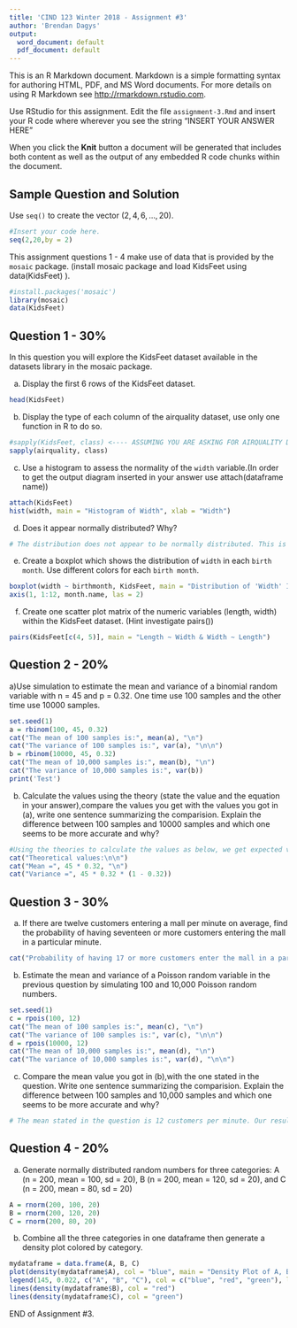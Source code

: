 ```yaml
---
title: 'CIND 123 Winter 2018 - Assignment #3'
author: 'Brendan Dagys'
output:
  word_document: default
  pdf_document: default
---
```


This is an R Markdown document. Markdown is a simple formatting syntax for authoring HTML, PDF, and MS Word documents. For more details on using R Markdown see <http://rmarkdown.rstudio.com>.

Use RStudio for this assignment. 
Edit the file `assignment-3.Rmd` and insert your R code where wherever you see the string "INSERT YOUR ANSWER HERE"

When you click the **Knit** button a document will be generated that includes both content as well as the output of any embedded R code chunks within the document. 


## Sample Question and Solution

Use `seq()` to create the vector $(2,4,6,\ldots,20)$.
```r
#Insert your code here.
seq(2,20,by = 2)
```
This assignment questions 1 - 4 make use of data that is provided by the
`mosaic` package.  (install mosaic package and load KidsFeet using data(KidsFeet) ). 
```r
#install.packages('mosaic')
library(mosaic)
data(KidsFeet)
```


## Question 1 -  30%
In this question you will explore the KidsFeet dataset available in the datasets library in the mosaic package.

a) Display the first 6 rows of the KidsFeet dataset.
```r
head(KidsFeet)
```

b) Display the type of each column of the airquality dataset, use only one function in R to do so.
```r
#sapply(KidsFeet, class) <---- ASSUMING YOU ARE ASKING FOR AIRQUALITY DATASET
sapply(airquality, class)
```

c) Use a histogram to assess the normality of the `width` variable.(In order to get the output diagram inserted in your answer use attach(dataframe name)) 
```r
attach(KidsFeet)
hist(width, main = "Histogram of Width", xlab = "Width")
```

d) Does it appear normally distributed? Why?
```r
# The distribution does not appear to be normally distributed. This is because it does not at all closely resemble the normal distribution. There seem to be two or three peaks in the histogram. Perhaps with a larger sample, the increase in data would create a normal distribution.
```

e) Create a boxplot which shows the distribution of `width` in each `birth month`. Use different colors for each `birth month`.
```r
boxplot(width ~ birthmonth, KidsFeet, main = "Distribution of 'Width' In Each Birth Month", col = c("red", "blue", "green", "cyan", "yellow", "purple", "orange", "grey", "pink", "magenta", "white", "brown"), xaxt = "n")
axis(1, 1:12, month.name, las = 2)
```

f) Create one scatter plot matrix of the numeric variables (length, width) within the KidsFeet dataset.
(Hint investigate pairs())
```r
pairs(KidsFeet[c(4, 5)], main = "Length ~ Width & Width ~ Length")
```

## Question 2 - 20%

a)Use simulation to estimate the mean and variance of a binomial random variable with n = 45 and p = 0.32. One time use 100 samples and the other time use 10000 samples.
```r
set.seed(1)
a = rbinom(100, 45, 0.32)
cat("The mean of 100 samples is:", mean(a), "\n")
cat("The variance of 100 samples is:", var(a), "\n\n")
b = rbinom(10000, 45, 0.32)
cat("The mean of 10,000 samples is:", mean(b), "\n")
cat("The variance of 10,000 samples is:", var(b))
print('Test')
```

b) Calculate the values using the theory (state the value and the equation in your answer),compare the values you get with the values you got in (a), write one sentence summarizing the comparision. Explain the difference between 100 samples and 10000 samples and which one seems to be more accurate and why?
```r
#Using the theories to calculate the values as below, we get expected values of 14.4 for the mean, and 9.792 for the variance. The calculations using 10,000 samples are more accurate (closer to the theory mean and standard deviation) because we have more information and hence less uncertainty.
cat("Theoretical values:\n\n")
cat("Mean =", 45 * 0.32, "\n")
cat("Variance =", 45 * 0.32 * (1 - 0.32))
```

## Question 3  - 30%
a) If there are twelve customers entering a mall per minute on average, find the probability of having seventeen or more customers entering the mall in a particular minute.
```r
cat("Probability of having 17 or more customers enter the mall in a particular minute:", ppois(16, 12, lower.tail = 0))
```

b) Estimate the mean and variance of a Poisson random variable in the previous question by simulating 100 and 10,000 Poisson random numbers.  
```r
set.seed(1)
c = rpois(100, 12)
cat("The mean of 100 samples is:", mean(c), "\n")
cat("The variance of 100 samples is:", var(c), "\n\n")
d = rpois(10000, 12)
cat("The mean of 10,000 samples is:", mean(d), "\n")
cat("The variance of 10,000 samples is:", var(d), "\n\n")
```
c) Compare the mean value you got in (b),with the one stated in the question. Write one sentence summarizing the comparision. Explain the difference between 100 samples and 10,000 samples and which one seems to be more accurate and why?

```r
# The mean stated in the question is 12 customers per minute. Our results were 12.33 customers per minute (when using 100 samples) and 12.0174 (when using 10,000 samples). Both results are not exactly equal to the true mean. However, the result from 10,000 samples appears to be more accurate. This is because using a larger sample provides us more information. The more variable the population, the greater the uncertainty in our estimate. When we have more information due to a larger sample size, the uncertainty reduces and our answer converges on the true mean. The formula for SE is sigma/sqrt(n). It is easy to see that when n increases, the denominator increases (and hence, SE decreases).
```

## Question 4  - 20%
a) Generate normally distributed random numbers for three categories:  A (n = 200, mean = 100, sd = 20), B (n = 200, mean = 120, sd = 20), and C (n = 200, mean = 80, sd = 20)
```r
A = rnorm(200, 100, 20)
B = rnorm(200, 120, 20)
C = rnorm(200, 80, 20)
```

b) Combine all the three categories in one dataframe then generate a density plot colored by category.
```r
mydataframe = data.frame(A, B, C)
plot(density(mydataframe$A), col = "blue", main = "Density Plot of A, B, and C", ylim = c(0.000, 0.025))
legend(145, 0.022, c("A", "B", "C"), col = c("blue", "red", "green"), lty = 1)
lines(density(mydataframe$B), col = "red")
lines(density(mydataframe$C), col = "green")
```

END of Assignment #3.